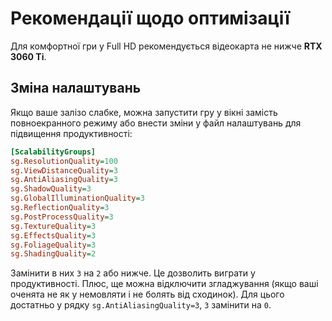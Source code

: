 # Рекомендації щодо оптимізації

Для комфортної гри у Full HD рекомендується відеокарта не нижче **RTX 3060 Ti**.

## Зміна налаштувань

Якщо ваше залізо слабке, можна запустити гру у вікні замість повноекранного режиму або внести зміни у файл налаштувань для підвищення продуктивності:

```ini filename="{game}\Stalker\Saved\Config\Windows\GameUserSettings.ini" {5-7,10-12}
[ScalabilityGroups]
sg.ResolutionQuality=100
sg.ViewDistanceQuality=3
sg.AntiAliasingQuality=3
sg.ShadowQuality=3
sg.GlobalIlluminationQuality=3
sg.ReflectionQuality=3
sg.PostProcessQuality=3
sg.TextureQuality=3
sg.EffectsQuality=3
sg.FoliageQuality=3
sg.ShadingQuality=2
```

Замінити в них `3` на `2` або нижче. Це дозволить виграти у продуктивності. Плюс, ще можна відключити згладжування (якщо ваші оченята не як у немовляти і не болять від сходинок). Для цього достатньо у рядку `sg.AntiAliasingQuality=3`, `3` замінити на `0`.
